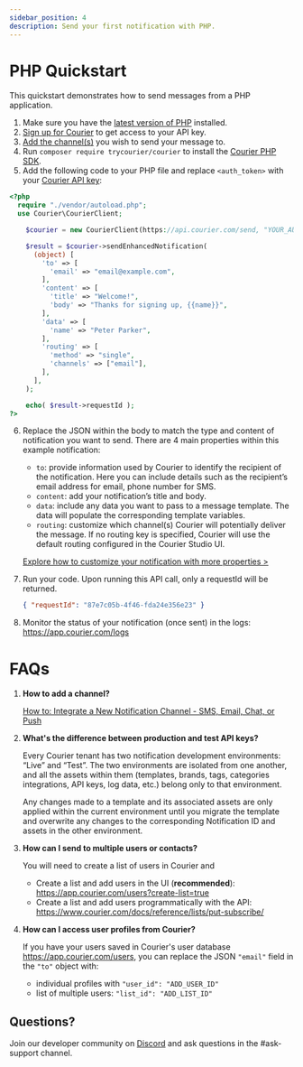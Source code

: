 ```yaml
---
sidebar_position: 4
description: Send your first notification with PHP.
---
```

# PHP Quickstart

This quickstart demonstrates how to send messages from a PHP application.

1. Make sure you have the [latest version of PHP](https://www.php.net/manual/en/install.php) installed.
2. [Sign up for Courier](https://app.courier.com/signup) to get access to your API key.
3. [Add the channel(s)](https://app.courier.com/channels) you wish to send your message to.
4. Run `composer require trycourier/courier` to install the [Courier PHP SDK](https://github.com/trycourier/courier-php).
5. Add the following code to your PHP file and replace `<auth_token>` with your [Courier API key](https://app.courier.com/settings/api-keys):

```php
<?php
  require "./vendor/autoload.php";
  use Courier\CourierClient;

    $courier = new CourierClient(https://api.courier.com/send, "YOUR_AUTH_TOKEN_HERE");

    $result = $courier->sendEnhancedNotification(
      (object) [
        'to' => [
          'email' => "email@example.com",
        ],
        'content' => [
          'title' => "Welcome!",
          'body' => "Thanks for signing up, {{name}}",
        ],
        'data' => [
          'name' => "Peter Parker",
        ],
        'routing' => [
          'method' => "single",
          'channels' => ["email"],
        ],
      ],
    );

    echo( $result->requestId );
?>
```

6. Replace the JSON within the body to match the type and content of notification you want to send.
    There are 4 main properties within this example notification:

    - `to`: provide information used by Courier to identify the recipient of the notification. Here you can include details such as the recipient’s email address for email, phone number for SMS.
    - `content`: add your notification’s title and body.
    - `data`: include any data you want to pass to a message template. The data will populate the corresponding template variables.
    - `routing`: customize which channel(s) Courier will potentially deliver the message. If no routing key is specified, Courier will use the default routing configured in the Courier Studio UI.

    [Explore how to customize your notification with more properties >](../../../reference/send/message/)
7. Run your code. Upon running this API call, only a requestId will be returned.
    ```json
    { "requestId": "87e7c05b-4f46-fda24e356e23" }
    ```
8. Monitor the status of your notification (once sent) in the logs: https://app.courier.com/logs

# FAQs

1. **How to add a channel?**
    
    [How to: Integrate a New Notification Channel - SMS, Email, Chat, or Push](https://www.youtube.com/watch?v=nAbRLOMv96w)
2. **What's the difference between production and test API keys?**
    
    Every Courier tenant has two notification development environments: “Live” and “Test”. The two environments are isolated from one another, and all the assets within them (templates, brands, tags, categories integrations, API keys, log data, etc.) belong only to that environment.

    Any changes made to a template and its associated assets are only applied within the current environment until you migrate the template and overwrite any changes to the corresponding Notification ID and assets in the other environment.
3. **How can I send to multiple users or contacts?**
    
    You will need to create a list of users in Courier and 
    - Create a list and add users in the UI (**recommended**): https://app.courier.com/users?create-list=true
    - Create a list and add users programmatically with the API: https://www.courier.com/docs/reference/lists/put-subscribe/
4. **How can I access user profiles from Courier?**
    
    If you have your users saved in Courier's user database https://app.courier.com/users, you can replace the JSON `"email"` field in the `"to"` object with:
    - individual profiles with `"user_id": "ADD_USER_ID"`
    - list of multiple users: `"list_id": "ADD_LIST_ID"`

## Questions?

Join our developer community on [Discord](https://discord.com/invite/courier) and ask questions in the #ask-support channel.